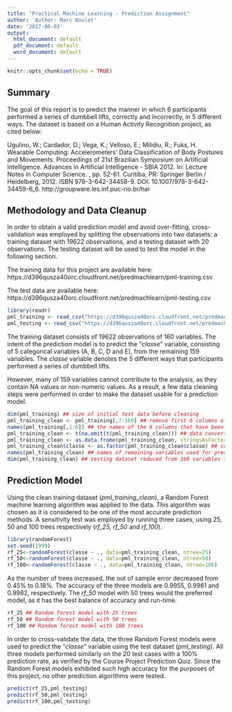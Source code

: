 ```yaml
---
title: "Practical Machine Learning - Prediction Assignment"
author: 'Author: Marc Boulet'
date: '2017-06-03'
output:
  html_document: default
  pdf_document: default
  word_document: default
---
```


```r
knitr::opts_chunk$set(echo = TRUE)
```

## Summary

The goal of this report is to predict the manner in which 6 participants performed a series of dumbbell lifts, correctly and incorrectly, in 5 different ways. The dataset is based on a Human Activity Recognition project, as cited below:

Ugulino, W.; Cardador, D.; Vega, K.; Velloso, E.; Milidiu, R.; Fuks, H. Wearable Computing: Accelerometers' Data Classification of Body Postures and Movements. Proceedings of 21st Brazilian Symposium on Artificial Intelligence. Advances in Artificial Intelligence - SBIA 2012. In: Lecture Notes in Computer Science. , pp. 52-61. Curitiba, PR: Springer Berlin / Heidelberg, 2012. ISBN 978-3-642-34458-9. DOI: 10.1007/978-3-642-34459-6_6. http://groupware.les.inf.puc-rio.br/har


## Methodology and Data Cleanup

In order to obtain a valid prediction model and avoid over-fitting, cross-validation was employed by splitting the observations into two datasets: a training dataset with 19622 observations, and a testing dataset with 20 observations. The testing dataset will be used to test the model in the following section.

The training data for this project are available here:
https://d396qusza40orc.cloudfront.net/predmachlearn/pml-training.csv

The test data are available here:
https://d396qusza40orc.cloudfront.net/predmachlearn/pml-testing.csv

```r
library(readr)
pml_training <- read_csv("https://d396qusza40orc.cloudfront.net/predmachlearn/pml-training.csv")
pml_testing <- read_csv("https://d396qusza40orc.cloudfront.net/predmachlearn/pml-testing.csv")

```


The training dataset consists of 19622 observations of 160 variables. The intent of the prediction model is to predict the "*classe*" variable, consisting of 5 categorical variables (A, B, C, D and E), from the remaining 159 variables. The *classe* variable denotes the 5 different ways that participants performed a series of dumbbell lifts.

However, many of 159 variables cannot contribute to the analysis, as they contain NA values or non-numeric values. As a result, a few data cleaning steps were performed in order to make the dataset usable for a prediction model.

```r
dim(pml_training) ## size of initial test data before cleaning
pml_training_clean <- pml_training[,7:160] ## remove first 6 columns of the data
names(pml_training[,1:6]) ## the names of the 6 columns that have been removed
pml_training_clean <- t(na.omit(t(pml_training_clean))) ## data converted to a matrix and then transposed to convert columns into rows in order to use "na.omit" to delete the NA data
pml_training_clean <- as.data.frame(pml_training_clean, stringsAsFactors = FALSE) ## convert class from matrix back into a data frame
pml_training_clean$classe <- as.factor(pml_training_clean$classe) ## convert "classe" into a factor variable
names(pml_training_clean) ## names of remaining variables used for prediction analysis
dim(pml_training_clean) ## testing dataset reduced from 160 variables to 51
```


## Prediction Model

Using the clean training dataset (*pml_training_clean*), a Random Forest machine learning algorithm was applied to the data. This algorithm was chosen as it is considered to be one of the most accurate prediction methods. A sensitivity test was employed by running three cases, using 25, 50 and 100 trees respectively (*rf_25, rf_50* and *rf_100*).

```r
library(randomForest)
set.seed(1999)
rf_25<-randomForest(classe ~ ., data=pml_training_clean, ntree=25)
rf_50<-randomForest(classe ~ ., data=pml_training_clean, ntree=50)
rf_100<-randomForest(classe ~ ., data=pml_training_clean, ntree=100)
```

As the number of trees increased, the out of sample error decreased from 0.45% to 0.18%. The accuracy of the three models are 0.9955, 0.9981 and 0.9982, respectively. The *rf_50* model with 50 trees would the preferred model, as it has the best balance of accuracy and run-time.

```r
rf_25 ## Random forest model with 25 trees
rf_50 ## Random forest model with 50 trees
rf_100 ## Random forest model with 100 trees
```

In order to cross-validate the data, the three Random Forest models were used to predict the "*classe*" variable using the test dataset (*pml_testing*). All three models performed similarly on the 20 test cases with a 100% prediction rate, as verified by the Course Project Prediction Quiz. Since the Random Forest models exhibited such high accuracy for the purposes of this project, no other prediction algorithms were tested.

```r
predict(rf_25,pml_testing)
predict(rf_50,pml_testing)
predict(rf_100,pml_testing)
```

